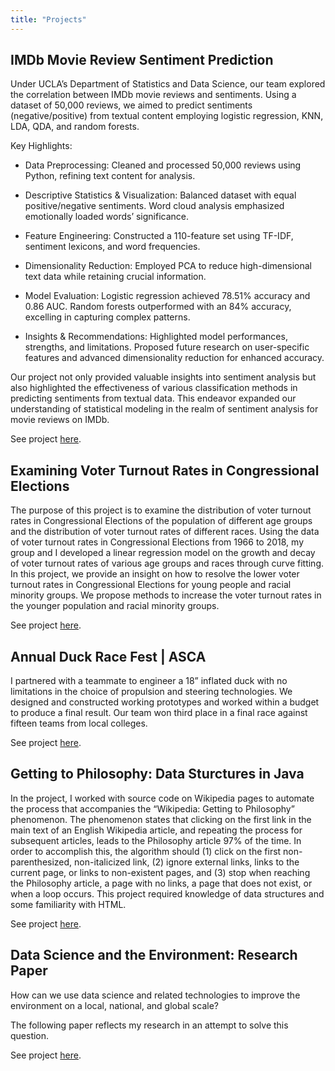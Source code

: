 ```yaml
---
title: "Projects"
--- 
```


## IMDb Movie Review Sentiment Prediction 

Under UCLA's Department of Statistics and Data Science, our team explored the correlation between IMDb movie reviews and sentiments. Using a dataset of 50,000 reviews, we aimed to predict sentiments (negative/positive) from textual content employing logistic regression, KNN, LDA, QDA, and random forests.

Key Highlights:

- Data Preprocessing: Cleaned and processed 50,000 reviews using Python, refining text content for analysis. 
  
- Descriptive Statistics & Visualization: Balanced dataset with equal positive/negative sentiments. Word cloud analysis emphasized emotionally loaded words' significance. 

- Feature Engineering: Constructed a 110-feature set using TF-IDF, sentiment lexicons, and word frequencies.
- Dimensionality Reduction: Employed PCA to reduce high-dimensional text data while retaining crucial information. 

- Model Evaluation: Logistic regression achieved 78.51% accuracy and 0.86 AUC. Random forests outperformed with an 84% accuracy, excelling in capturing complex patterns. 

- Insights & Recommendations: Highlighted model performances, strengths, and limitations. Proposed future research on user-specific features and advanced dimensionality reduction for enhanced accuracy.

Our project not only provided valuable insights into sentiment analysis but also highlighted the effectiveness of various classification methods in predicting sentiments from textual data. This endeavor expanded our understanding of statistical modeling in the realm of sentiment analysis for movie reviews on IMDb.

  See project [here](Stats 101C Final Project.pdf "IMDb Movie Review Sentiment Prediction").


## Examining Voter Turnout Rates in Congressional Elections 

The purpose of this project is to examine the distribution of voter turnout rates in Congressional Elections of the population of different age groups and the distribution of voter turnout rates of different races. Using the data of voter turnout rates in Congressional Elections from 1966 to 2018, my group and I developed a linear regression model on the growth and decay of voter turnout rates of various age groups and races through curve fitting. In this project, we provide an insight on how to resolve the lower voter turnout rates in Congressional Elections for young people and racial minority groups. We propose methods to increase the voter turnout rates in the younger population and racial minority groups. 

  See project [here](Math 42 Final Project.pdf "Examining Voter Turnout Rates in Congressional Elections "). 

## Annual Duck Race Fest | ASCA 

I partnered with a teammate to engineer a 18" inflated duck with no limitations in the choice of propulsion and steering technologies. We designed and constructed working prototypes and worked within a budget to produce a final result. Our team won third place in a final race against fifteen teams from local colleges. 

  See project [here](Annual Duck Race Fest _ ASCA.pdf "Annual Duck Race Fest | ASCA"). 

## Getting to Philosophy: Data Sturctures in Java 

In the project, I worked with source code on Wikipedia pages to automate the process that accompanies the "Wikipedia: Getting to Philosophy" phenomenon. The phenomenon states that clicking on the first link in the main text of an English Wikipedia article, and repeating the process for subsequent articles, leads to the Philosophy article 97% of the time. In order to accomplish this, the algorithm should (1) click on the first non-parenthesized, non-italicized link, (2) ignore external links, links to the current page, or links to non-existent pages, and (3) stop when reaching the Philosophy article, a page with no links, a page that does not exist, or when a loop occurs. This project required knowledge of data structures and some familiarity with HTML. 

  See project [here](https://www.youtube.com/watch?v=eGIJ97lAvZs "Getting to Philosophy: Data Sturctures in Java"). 

## Data Science and the Environment: Research Paper 

How can we use data science and related technologies to improve the environment on a local, national, and global scale? 

The following paper reflects my research in an attempt to solve this question.
  
  See project [here](Research Paper.pdf "Data Science and the Environment: Research Paper"). 
  










